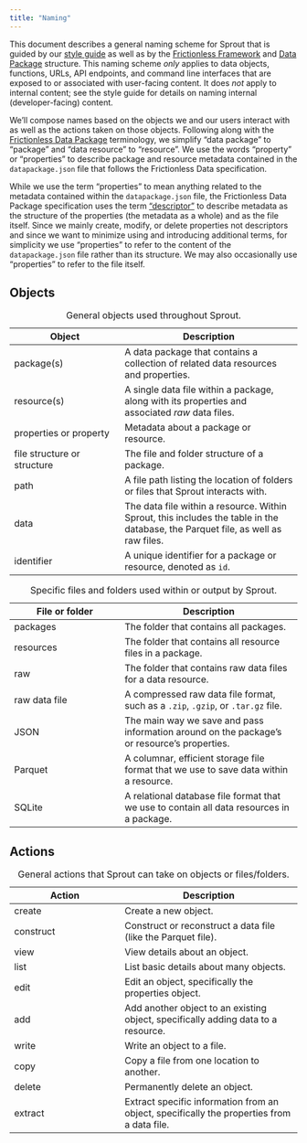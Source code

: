 ```yaml
---
title: "Naming"
---
```


This document describes a general naming scheme for Sprout that is
guided by our [style guide](https://design.seedcase-project.org/style/)
as well as by the [Frictionless
Framework](https://v4.framework.frictionlessdata.io/) and [Data
Package](https://datapackage.org/) structure. This naming scheme *only*
applies to data objects, functions, URLs, API endpoints, and command
line interfaces that are exposed to or associated with user-facing
content. It does *not* apply to internal content; see the style guide
for details on naming internal (developer-facing) content.

We'll compose names based on the objects we and our users interact with
as well as the actions taken on those objects. Following along with the
[Frictionless Data Package](https://datapackage.org/) terminology, we
simplify "data package" to "package" and "data resource" to "resource".
We use the words "property" or "properties" to describe package and
resource metadata contained in the `datapackage.json` file that follows
the Frictionless Data specification.

::: callout-important
While we use the term "properties" to mean anything related to the
metadata contained within the `datapackage.json` file, the Frictionless
Data Package specification uses the term
["descriptor"](https://datapackage.org/standard/glossary/#descriptor) to
describe metadata as the structure of the properties (the metadata as a
whole) and as the file itself. Since we mainly create, modify, or delete
properties not descriptors and since we want to minimize using and
introducing additional terms, for simplicity we use "properties" to refer to
the content of the `datapackage.json` file rather than its structure.
We may also occasionally use "properties" to refer to the file itself.
:::

## Objects

| Object | Description |
|----------------------------|--------------------------------------------|
| package(s) | A data package that contains a collection of related data resources and properties. |
| resource(s) | A single data file within a package, along with its properties and associated *raw* data files. |
| properties or property | Metadata about a package or resource. |
| file structure or structure | The file and folder structure of a package. |
| path | A file path listing the location of folders or files that Sprout interacts with. |
| data | The data file within a resource. Within Sprout, this includes the table in the database, the Parquet file, as well as raw files. |
| identifier | A unique identifier for a package or resource, denoted as `id`. |

: General objects used throughout Sprout.

| File or folder | Description |
|----------------------------|--------------------------------------------|
| packages | The folder that contains all packages. |
| resources | The folder that contains all resource files in a package. |
| raw | The folder that contains raw data files for a data resource. |
| raw data file | A compressed raw data file format, such as a `.zip`, `.gzip`, or `.tar.gz` file. |
| JSON | The main way we save and pass information around on the package's or resource's properties. |
| Parquet | A columnar, efficient storage file format that we use to save data within a resource. |
| SQLite | A relational database file format that we use to contain all data resources in a package. |

: Specific files and folders used within or output by Sprout.

## Actions

| Action | Description |
|----------------------------|--------------------------------------------|
| create | Create a new object. |
| construct | Construct or reconstruct a data file (like the Parquet file). |
| view | View details about an object. |
| list | List basic details about many objects. |
| edit | Edit an object, specifically the properties object. |
| add | Add another object to an existing object, specifically adding data to a resource. |
| write | Write an object to a file. |
| copy | Copy a file from one location to another. |
| delete | Permanently delete an object. |
| extract | Extract specific information from an object, specifically the properties from a data file. |

: General actions that Sprout can take on objects or files/folders.
